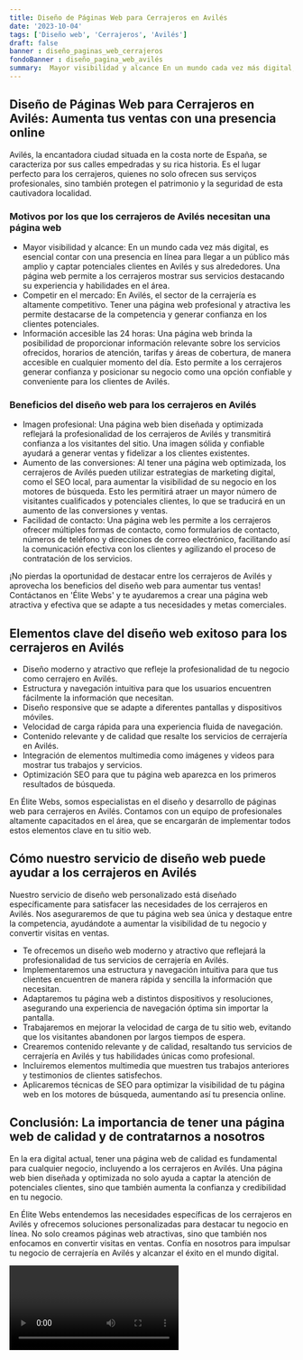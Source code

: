 ```yaml
---
title: Diseño de Páginas Web para Cerrajeros en Avilés
date: '2023-10-04'
tags: ['Diseño web', 'Cerrajeros', 'Avilés']
draft: false
banner : diseño_paginas_web_cerrajeros
fondoBanner : diseño_pagina_web_avilés
summary:  Mayor visibilidad y alcance En un mundo cada vez más digital, es esencial contar con una presencia en línea para llegar a un público más amplio y captar potenciales clientes en Avilés y sus alrededores. Una página web permite a los cerrajeros mostrar sus servicios destacando su experiencia y habilidades en el área. Competir en el mercado En Avilés, el sector de la cerrajería es altamente competitivo. Tener una página web profesional y atractiva les permite destacarse de la competencia y generar confianza en los clientes potenciales. Información accesible las 24 horas Una página web brinda la posibilidad de proporcionar información relevante sobre los servicios ofrecidos, horarios de atención, tarifas y áreas de cobertura, de manera accesible en cualquier momento del día. Esto permite a los cerrajeros generar confianza y posicionar su negocio como una opción confiable y conveniente para los clientes de Avilés.
---
```


## Diseño de Páginas Web para Cerrajeros en Avilés: Aumenta tus ventas con una presencia online 
 
Avilés, la encantadora ciudad situada en la costa norte de España, se caracteriza por sus calles empedradas y su rica historia. Es el lugar perfecto para los cerrajeros, quienes no solo ofrecen sus serviços profesionales, sino también protegen el patrimonio y la seguridad de esta cautivadora localidad.

### Motivos por los que los cerrajeros de Avilés necesitan una página web

- Mayor visibilidad y alcance: En un mundo cada vez más digital, es esencial contar con una presencia en línea para llegar a un público más amplio y captar potenciales clientes en Avilés y sus alrededores. Una página web permite a los cerrajeros mostrar sus servicios destacando su experiencia y habilidades en el área.
- Competir en el mercado: En Avilés, el sector de la cerrajería es altamente competitivo. Tener una página web profesional y atractiva les permite destacarse de la competencia y generar confianza en los clientes potenciales.
- Información accesible las 24 horas: Una página web brinda la posibilidad de proporcionar información relevante sobre los servicios ofrecidos, horarios de atención, tarifas y áreas de cobertura, de manera accesible en cualquier momento del día. Esto permite a los cerrajeros generar confianza y posicionar su negocio como una opción confiable y conveniente para los clientes de Avilés.

### Beneficios del diseño web para los cerrajeros en Avilés

- Imagen profesional: Una página web bien diseñada y optimizada reflejará la profesionalidad de los cerrajeros de Avilés y transmitirá confianza a los visitantes del sitio. Una imagen sólida y confiable ayudará a generar ventas y fidelizar a los clientes existentes.
- Aumento de las conversiones: Al tener una página web optimizada, los cerrajeros de Avilés pueden utilizar estrategias de marketing digital, como el SEO local, para aumentar la visibilidad de su negocio en los motores de búsqueda. Esto les permitirá atraer un mayor número de visitantes cualificados y potenciales clientes, lo que se traducirá en un aumento de las conversiones y ventas.
- Facilidad de contacto: Una página web les permite a los cerrajeros ofrecer múltiples formas de contacto, como formularios de contacto, números de teléfono y direcciones de correo electrónico, facilitando así la comunicación efectiva con los clientes y agilizando el proceso de contratación de los servicios.

¡No pierdas la oportunidad de destacar entre los cerrajeros de Avilés y aprovecha los beneficios del diseño web para aumentar tus ventas! Contáctanos en 'Élite Webs' y te ayudaremos a crear una página web atractiva y efectiva que se adapte a tus necesidades y metas comerciales.

<GifSeo />

<Cta />

## Elementos clave del diseño web exitoso para los cerrajeros en Avilés

- Diseño moderno y atractivo que refleje la profesionalidad de tu negocio como cerrajero en Avilés.
- Estructura y navegación intuitiva para que los usuarios encuentren fácilmente la información que necesitan.
- Diseño responsive que se adapte a diferentes pantallas y dispositivos móviles.
- Velocidad de carga rápida para una experiencia fluida de navegación.
- Contenido relevante y de calidad que resalte los servicios de cerrajería en Avilés.
- Integración de elementos multimedia como imágenes y videos para mostrar tus trabajos y servicios.
- Optimización SEO para que tu página web aparezca en los primeros resultados de búsqueda.

En Élite Webs, somos especialistas en el diseño y desarrollo de páginas web para cerrajeros en Avilés. Contamos con un equipo de profesionales altamente capacitados en el área, que se encargarán de implementar todos estos elementos clave en tu sitio web.

## Cómo nuestro servicio de diseño web puede ayudar a los cerrajeros en Avilés

Nuestro servicio de diseño web personalizado está diseñado específicamente para satisfacer las necesidades de los cerrajeros en Avilés. Nos aseguraremos de que tu página web sea única y destaque entre la competencia, ayudándote a aumentar la visibilidad de tu negocio y convertir visitas en ventas.

- Te ofrecemos un diseño web moderno y atractivo que reflejará la profesionalidad de tus servicios de cerrajería en Avilés.
- Implementaremos una estructura y navegación intuitiva para que tus clientes encuentren de manera rápida y sencilla la información que necesitan.
- Adaptaremos tu página web a distintos dispositivos y resoluciones, asegurando una experiencia de navegación óptima sin importar la pantalla.
- Trabajaremos en mejorar la velocidad de carga de tu sitio web, evitando que los visitantes abandonen por largos tiempos de espera.
- Crearemos contenido relevante y de calidad, resaltando tus servicios de cerrajería en Avilés y tus habilidades únicas como profesional.
- Incluiremos elementos multimedia que muestren tus trabajos anteriores y testimonios de clientes satisfechos.
- Aplicaremos técnicas de SEO para optimizar la visibilidad de tu página web en los motores de búsqueda, aumentando así tu presencia online.

## Conclusión: La importancia de tener una página web de calidad y de contratarnos a nosotros

En la era digital actual, tener una página web de calidad es fundamental para cualquier negocio, incluyendo a los cerrajeros en Avilés. Una página web bien diseñada y optimizada no solo ayuda a captar la atención de potenciales clientes, sino que también aumenta la confianza y credibilidad en tu negocio.

En Élite Webs entendemos las necesidades específicas de los cerrajeros en Avilés y ofrecemos soluciones personalizadas para destacar tu negocio en línea. No solo creamos páginas web atractivas, sino que también nos enfocamos en convertir visitas en ventas. Confía en nosotros para impulsar tu negocio de cerrajería en Avilés y alcanzar el éxito en el mundo digital.

<Video />

<CtaBot job='Cerrajeros' city='Avilés'/>

<Gmaps query='Avilés+españa+maps' />